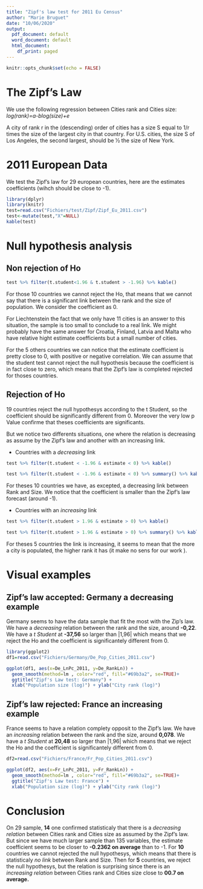 ---
title: "Zipf's law test for 2011 Eu Census"
author: "Marie Bruguet"
date: "10/06/2020"
output:
  pdf_document: default 
  word_document: default
  html_document:
    df_print: paged
---

```{r setup, include=FALSE, echo=FALSE}
knitr::opts_chunk$set(echo = FALSE)
```

# The Zipf's Law

We use the following regression between Cities rank and Cities size:
*log(rank)=a-blog(size)+e*

A city of rank r in the (descending) order of cities has a size S equal to 1/r times the size of the largest city in that country. For U.S. cities, the size S of Los Angeles, the second largest, should be 1⁄2 the size of New York.

# 2011 European Data

We test the Zipf's law for 29 european countries, here are the estimates coefficients (wihch should be close to -1).

```{r Data, echo=FALSE, warning=FALSE, message=FALSE}
library(dplyr)
library(knitr)
test=read.csv("Fichiers/test/Zipf/Zipf_Eu_2011.csv")
test<-mutate(test,"X"=NULL)
kable(test)
```



# Null hypothesis analysis

## Non rejection of Ho

```{r Ho,echo=FALSE}
test %>% filter(t.student<1.96 & t.student > -1.96) %>% kable()

```

For those 10 countries we cannot reject the Ho, that means that we cannot say that there is a significant link between the rank and the size of population. We consider the coefficient as 0. 

For Liechtenstein the fact that we only have 11 cities is an answer to this situation, the sample is too small to conclude to a real link.
We might probably have the same answer for Croatia, Finland, Latvia and Malta who have relative hight estimate coefficients but a small number of cities.

For the 5 others countries we can notice that the estimate coefficient is pretty close to 0, with positive or negative correlation. We can assume that the student test cannot reject the null hypothesis because the coefficient is in fact close to zero, which means that the Zipf's law is completed rejected for thoses countries. 


## Rejection of Ho

19 countries reject the null hypothesys according to the t Student, so the coefficient should be significantly different from 0. Moreover the very low p Value confirme that theses coefficients are significants.

But we notice two differents situations, one where the relation is decreasing as assume by the Zipf's law and another with an increasing link.

- Countries with a *decreasing* link
```{r Decreasing, echo=FALSE}

test %>% filter(t.student < -1.96 & estimate < 0) %>% kable()

```

```{r Summary D, echo=FALSE}
test %>% filter(t.student < -1.96 & estimate < 0) %>% summary() %>% kable()
```
For theses 10 countries we have, as excepted, a decreasing link between Rank and Size. We notice that the coefficient is smaller than the Zipf's law forecast (around -1). 


- Countries with an *increasing* link
```{r Increasing, echo=FALSE}
test %>% filter(t.student > 1.96 & estimate > 0) %>% kable()

```
```{r Summary I, echo=FALSE}
test %>% filter(t.student > 1.96 & estimate > 0) %>% summary() %>% kable()

```
For theses 5 countries the link is increasing, it seems to mean that the more a city is populated, the higher rank it has (it make no sens for our work ).


# Visual examples

## Zipf's law accepted: Germany a decreasing example

Germany seems to have the data sample that fit the most with the Zip's law. We have a *decreasing* relation between the rank and the size, around **-0,22**. We have a *t Student* at **-37,56** so larger than |1,96| which means that we reject the Ho and the coefficient is significantely different from 0. 

```{r plot1, echo=FALSE, warning=FALSE, message=FALSE}
library(ggplot2)
df1=read.csv("Fichiers/Germany/De_Pop_Cities_2011.csv")

ggplot(df1, aes(x=De_LnPc_2011, y=De_RankLn)) +
  geom_smooth(method=lm , color="red", fill="#69b3a2", se=TRUE)+
  ggtitle("Zipf's Law test: Germany") +
  xlab("Population size (log)") + ylab("City rank (log)")

```

## Zipf's law rejected: France an increasing example

France seems to have a relation complety opposit to the Zipf's law. We have an *increasing* relation between the rank and the size, around **0,078**. We have a *t Student* at **20,48** so larger than |1,96| which means that we reject the Ho and the coefficient is significantely different from 0.

```{r plot2, echo=FALSE, warning=FALSE, message=FALSE}
df2=read.csv("Fichiers/France/Fr_Pop_Cities_2011.csv")

ggplot(df2, aes(x=Fr_LnPc_2011, y=Fr_RankLn)) +
  geom_smooth(method=lm , color="red", fill="#69b3a2", se=TRUE)+
  ggtitle("Zipf's Law test: France") +
  xlab("Population size (log)") + ylab("City rank (log)")
```

# Conclusion

On 29 sample, **14** one confirmed statisticaly that there is a *decreasing relation* between Cities rank and Cities size as assumed by the Zipf's law. But since we have much larger sample than 135 variables, the estimate coefficient seems to be closer to **-0.2362 on average** than to -1.
For **10** countries we cannot rejected the null hypothesys, which means that there is statisticaly *no link* between Rank and Size.
Then for **5** countries, we reject the null hypothesys, but the relation is surprising since there is an *increasing relation* between Cities rank and Cities size close to **00.7 on average.** 